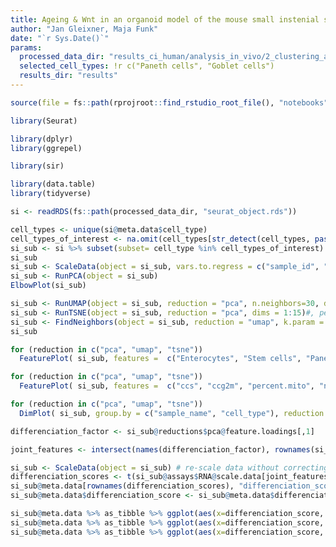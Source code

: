 ```yaml
---
title: Ageing & Wnt in an organoid model of the mouse small instenial stem cell niche  - sub cluster analysis
author: "Jan Gleixner, Maja Funk"
date: "`r Sys.Date()`"
params:
  processed_data_dir: "results_ci_human/analysis_in_vivo/2_clustering_and_cell_type_assignment"
  selected_cell_types: !r c("Paneth cells", "Goblet cells")
  results_dir: "results"
---
```


```r
source(file = fs::path(rprojroot::find_rstudio_root_file(), "notebooks", "setup_chunk.R")) # for RStudio
```


``` r
library(Seurat)

library(dplyr)
library(ggrepel)

library(sir)

library(data.table)
library(tidyverse)
```

```r
si <- readRDS(fs::path(processed_data_dir, "seurat_object.rds")) 
```

```r
cell_types <- unique(si@meta.data$cell_type)
cell_types_of_interest <- na.omit(cell_types[str_detect(cell_types, paste0(selected_cell_types, collapse = "|"))])
si_sub <- si %>% subset(subset= cell_type %in% cell_types_of_interest)
si_sub
si_sub <- ScaleData(object = si_sub, vars.to.regress = c("sample_id", "ccs", "ccg2m", "percent.mito", "nFeature_RNA"))
si_sub <- RunPCA(object = si_sub)
ElbowPlot(si_sub)
```


```r
si_sub <- RunUMAP(object = si_sub, reduction = "pca", n.neighbors=30, dims = 1:15)
si_sub <- RunTSNE(object = si_sub, reduction = "pca", dims = 1:15)#, perplexity=5)
si_sub <- FindNeighbors(object = si_sub, reduction = "umap", k.param = 10, dims=1:2)
si_sub 
```


```r
for (reduction in c("pca", "umap", "tsne")) 
  FeaturePlot( si_sub, features =  c("Enterocytes", "Stem cells", "Paneth cells", "Goblet cells"), reduction = reduction, pt.size=1) %>% print
```

```r
for (reduction in c("pca", "umap", "tsne")) 
  FeaturePlot( si_sub, features =  c("ccs", "ccg2m", "percent.mito", "nFeature_RNA"), reduction = reduction, pt.size=1) %>% print
```

```r
for (reduction in c("pca", "umap", "tsne")) 
  DimPlot( si_sub, group.by = c("sample_name", "cell_type"), reduction = reduction, pt.size=1, combine = FALSE) %>% print
```


```r
differenciation_factor <- si_sub@reductions$pca@feature.loadings[,1] 

joint_features <- intersect(names(differenciation_factor), rownames(si_sub@assays$RNA@scale.data))

si_sub <- ScaleData(object = si_sub) # re-scale data without correcting for anything
differenciation_scores <- t(si_sub@assays$RNA@scale.data[joint_features,]) %*% differenciation_factor[joint_features]
si_sub@meta.data[rownames(differenciation_scores), "differenciation_score"] <-  differenciation_scores
si_sub@meta.data$differenciation_score <- si_sub@meta.data$differenciation_score * sign(cor(si_sub@meta.data[,c("differenciation_score", "Enterocytes")])[1,2])

si_sub@meta.data %>% as_tibble %>% ggplot(aes(x=differenciation_score, y=Enterocytes, color=sample_name)) + geom_point()
si_sub@meta.data %>% as_tibble %>% ggplot(aes(x=differenciation_score, y=`Stem cells`, color=sample_name)) + geom_point()
si_sub@meta.data %>% as_tibble %>% ggplot(aes(x=differenciation_score, color=sample_name)) + stat_density(geom="line", position = position_identity())
```























